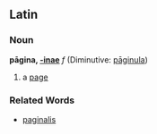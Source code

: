 ==Latin==
===Noun===
'''pāgina, [[Wiktionary Appendix:Latin first declension|-inae]]''' ''f'' (Diminutive: [[paginula|pāginula]])

#a [[page]]
===Related Words===
*[[paginalis]]